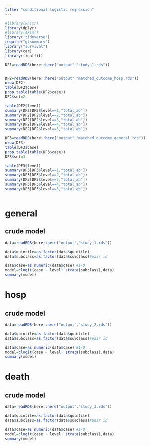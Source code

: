 ```yaml
---
title: "conditional logistic regression"
---
```


```r
#library(knitr)
library(dplyr)
#library(skimr)
library('tidyverse')
require("gtsummary")
library("survival")
library(car)
library(finalfit)
```

```r
DF1=readRDS(here::here("output","study_1.rds"))


DF2=readRDS(here::here("output","matched_outcome_hosp.rds"))
nrow(DF2)
table(DF2$case)
prop.table(table(DF2$case))
DF2$set=2

table(DF2$level)
summary(DF2[DF2$level==1,"total_ab"])
summary(DF2[DF2$level==2,"total_ab"])
summary(DF2[DF2$level==3,"total_ab"])
summary(DF2[DF2$level==4,"total_ab"])
summary(DF2[DF2$level==5,"total_ab"])

DF3=readRDS(here::here("output","matched_outcome_general.rds"))
nrow(DF3)
table(DF3$case)
prop.table(table(DF3$case))
DF3$set=3

table(DF3$level)
summary(DF3[DF3$level==1,"total_ab"])
summary(DF3[DF3$level==2,"total_ab"])
summary(DF3[DF3$level==3,"total_ab"])
summary(DF3[DF3$level==4,"total_ab"])
summary(DF3[DF3$level==5,"total_ab"])



```





# general
##  crude model
```r
data=readRDS(here::here("output","study_1.rds"))

data$quintile=as.factor(data$quintile)
data$subclass=as.factor(data$subclass)#pair id

data$case=as.numeric(data$case) #1/0
model=clogit(case ~ level+ strata(subclass),data) 
summary(model)
```

# hosp
##  crude model
```r
data=readRDS(here::here("output","study_2.rds"))

data$quintile=as.factor(data$quintile)
data$subclass=as.factor(data$subclass)#pair id

data$case=as.numeric(data$case) #1/0
model=clogit(case ~ level+ strata(subclass),data) 
summary(model)
```


# death
##  crude model
```r
data=readRDS(here::here("output","study_3.rds"))

data$quintile=as.factor(data$quintile)
data$subclass=as.factor(data$subclass)#pair id

data$case=as.numeric(data$case) #1/0
model=clogit(case ~ level+ strata(subclass),data) 
summary(model)
```



